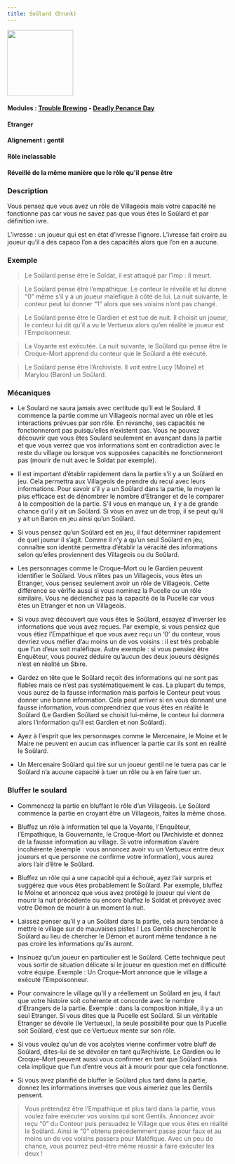 ```yaml
---
title: Soûlard (Drunk)
---
```


<img src='/img/blood-on-the-clocktower/roles/soulard.png' height='150' />

#### Modules : [Trouble Brewing](../modules/trouble-brewing) - [Deadly Penance Day](../modules/deadly-penance-day)
#### Etranger
#### Alignement : gentil
#### Rôle inclassable
#### Réveillé de la même manière que le rôle qu'il pense être

### Description

Vous pensez que vous avez un rôle de Villageois mais votre capacité ne fonctionne pas car vous ne savez pas que vous êtes le Soûlard et par définition ivre.

L’ivresse : un joueur qui est en état d’ivresse l’ignore. L’ivresse fait croire au joueur qu’il a des capaco  l’on a des capacités alors que l’on en a aucune.


### Exemple
> Le Soûlard pense être le Soldat, il est attaqué par l’Imp : il meurt.

> Le Soûlard pense être l’empathique. Le conteur le réveille et lui donne “0” même s’il y a un joueur maléfique à côté de lui. La nuit suivante, le conteur peut lui donner “1” alors que ses voisins n’ont pas changé.

> Le Soûlard pense être le Gardien et est tué de nuit. Il choisit un joueur, le conteur lui dit qu’il a vu le Vertueux alors qu’en réalité le joueur est l’Empoisonneur.

> La Voyante est exécutée. La nuit suivante, le Soûlard qui pense être le Croque-Mort apprend du conteur que le Soûlard a été exécuté.

> Le Soûlard pense être l’Archiviste. Il voit entre Lucy (Moine) et Marylou (Baron) un Soûlard.

### Mécaniques
- Le Soulard ne saura jamais avec certitude qu’il est le Soulard. Il commence la partie comme un Villageois normal avec un rôle et les interactions prévues par son rôle. En revanche, ses capacités ne fonctionneront pas puisqu’elles n’existent pas. Vous ne pouvez découvrir que vous êtes Soulard seulement en avançant dans la partie et que vous verrez que vos informations sont en contradiction avec le reste du village ou lorsque vos supposées capacités ne fonctionneront pas (mourir de nuit avec le Soldat par exemple).

- Il est important d’établir rapidement dans la partie s’il y a un Soûlard en jeu. Cela permettra aux Villageois de prendre du recul avec leurs informations. Pour savoir s’il y a un Soûlard dans la partie, le moyen le plus efficace est de dénombrer le nombre d’Etranger et de le comparer à la composition de la partie. S’il vous en manque un, il y a de grande chance qu’il y ait un Soûlard. Si vous en avez un de trop, il se peut qu’il y ait un Baron en jeu ainsi qu’un Soûlard.

- Si vous pensez qu’un Soûlard est en jeu, il faut déterminer rapidement de quel joueur il s’agit. Comme il n’y a qu’un seul Soûlard en jeu, connaître son identité permettra d’établir la véracité des informations selon qu’elles proviennent des Villageois ou du Soûlard.

- Les personnages comme le Croque-Mort ou le Gardien peuvent identifier le Soûlard. Vous n’êtes pas un Villageois, vous êtes un Etranger, vous pensez seulement avoir un rôle de Villageois. Cette différence se vérifie aussi si vous nominez la Pucelle ou un rôle similaire. Vous ne déclenchez pas la capacité de la Pucelle car vous êtes un Etranger et non un Villageois.

- Si vous avez découvert que vous êtes le Soûlard, essayez d’inverser les informations que vous avez reçues. Par exemple, si vous pensiez que vous étiez l’Empathique et que vous avez reçu un ‘0’ du conteur, vous devriez vous méfier d’au moins un de vos voisins : il est très probable que l’un d’eux soit maléfique. Autre exemple : si vous pensiez être Enquêteur, vous pouvez déduire qu’aucun des deux joueurs désignés n’est en réalité un Sbire.

- Gardez en tête que le Soûlard reçoit des informations qui ne sont pas fiables mais ce n’est pas systématiquement le cas. La plupart du temps, vous aurez de la fausse information mais parfois le Conteur peut vous donner une bonne information. Cela peut arriver si en vous donnant une fausse information, vous comprendriez que vous êtes en réalité le Soûlard (Le Gardien Soûlard se choisit lui-même, le conteur lui donnera alors l’information qu’il est Gardien et non Soûlard).

- Ayez à l'esprit que les personnages comme le Mercenaire, le Moine et le Maire ne peuvent en aucun cas influencer la partie car ils sont en réalité le Soûlard.

- Un Mercenaire Soûlard qui tire sur un joueur gentil ne le tuera pas car le Soûlard n’a aucune capacité à tuer un rôle ou à en faire tuer un.


### Bluffer le soulard

- Commencez la partie en bluffant le rôle d’un Villageois. Le Soûlard commence la partie en croyant être un Villageois, faites la même chose.

- Bluffez un rôle à information tel que la Voyante, l'Enquêteur, l’Empathique, la Gouvernante, le Croque-Mort ou l’Archiviste et donnez de la fausse information au village. Si votre information s’avère incohérente (exemple : vous annoncez avoir vu un Vertueux entre deux joueurs et que personne ne confirme votre information), vous aurez alors l’air d’être le Soûlard.

- Bluffez un rôle qui a une capacité qui a échoué, ayez l’air surpris et suggérez que vous êtes probablement le Soûlard. Par exemple, bluffez le Moine et annoncez que vous avez protégé le joueur qui vient de mourir la nuit précédente ou encore bluffez le Soldat et prévoyez avec votre Démon de mourir à un moment la nuit.

- Laissez penser qu’il y a un Soûlard dans la partie, cela aura tendance à mettre le village sur de mauvaises pistes ! Les Gentils chercheront le Soûlard au lieu de chercher le Démon et auront même tendance à ne pas croire les informations qu’ils auront.

- Insinuez qu’un joueur en particulier est le Soûlard. Cette technique peut vous sortir de situation délicate si le joueur en question met en difficulté votre équipe. Exemple : Un Croque-Mort annonce que le village a exécuté l’Empoisonneur.

- Pour convaincre le village qu’il y a réellement un Soûlard en jeu, il faut que votre histoire soit cohérente et concorde avec le nombre d’Etrangers de la partie. Exemple : dans la composition initiale, il y a un seul Etranger. Si vous dites que la Pucelle est Soûlard. Si un véritable Etranger se dévoile (le Vertueux), la seule possibilité pour que la Pucelle soit Soûlard, c’est que ce Vertueux mente sur son rôle.

- Si vous voulez qu’un de vos acolytes vienne confirmer votre bluff de Soûlard, dites-lui de se dévoiler en tant qu’Archiviste. Le Gardien ou le Croque-Mort peuvent aussi vous confirmer en tant que Soûlard mais cela implique que l’un d’entre vous ait à mourir pour que cela fonctionne.

- Si vous avez planifié de bluffer le Soûlard plus tard dans la partie, donnez les informations inverses que vous aimeriez que les Gentils pensent.
> Vous prétendez être l’Empathique et plus tard dans la partie, vous voulez faire exécuter vos voisins qui sont Gentils. Annoncez avoir reçu “0” du Conteur puis persuadez le Village que vous êtes en réalité le Soûlard. Ainsi le “0” obtenu précédemment passe pour faux et au moins un de vos voisins passera pour Maléfique. Avec un peu de chance, vous pourrez peut-être même réussir à faire exécuter les deux !
